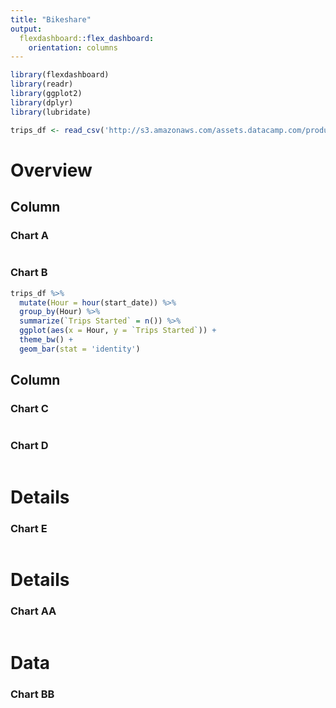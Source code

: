 ```yaml
---
title: "Bikeshare"
output: 
  flexdashboard::flex_dashboard:
    orientation: columns
---
```


```r
library(flexdashboard)
library(readr)
library(ggplot2)
library(dplyr)
library(lubridate)
```

```r
trips_df <- read_csv('http://s3.amazonaws.com/assets.datacamp.com/production/course_5875/datasets/sanfran_bikeshare_joined_oneday.csv')
```

Overview
=================================================================

Column {data-width=750, .tabset}
-----------------------------------------------------------------------

### Chart A

```r

```

### Chart B

```r

trips_df %>%
  mutate(Hour = hour(start_date)) %>%
  group_by(Hour) %>%
  summarize(`Trips Started` = n()) %>%
  ggplot(aes(x = Hour, y = `Trips Started`)) +
  theme_bw() +
  geom_bar(stat = 'identity')

```

Column {data-width=250}
-----------------------------------------------------------------------

### Chart C

```r

```

### Chart D

```r

```

Details
=================================================================

### Chart E

```r

```

Details {data-navmenu=More}
=====================================

### Chart AA

```r

```

Data {data-navmenu=More}
=====================================

### Chart BB

```r

```
